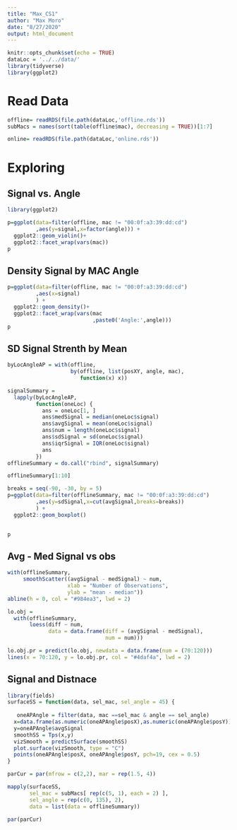 ```yaml
---
title: "Max_CS1"
author: "Max Moro"
date: "8/27/2020"
output: html_document
---
```


```r
knitr::opts_chunk$set(echo = TRUE)
dataLoc = '../../data/'
library(tidyverse)
library(ggplot2)
```

# Read Data
```r
offline= readRDS(file.path(dataLoc,'offline.rds'))
subMacs = names(sort(table(offline$mac), decreasing = TRUE))[1:7]

online= readRDS(file.path(dataLoc,'online.rds'))

```

# Exploring

## Signal vs. Angle

```r
library(ggplot2)

p=ggplot(data=filter(offline, mac != "00:0f:a3:39:dd:cd")
         ,aes(y=signal,x=factor(angle))) +
  ggplot2::geom_violin()+
  ggplot2::facet_wrap(vars(mac))
p

```
## Density Signal by MAC Angle

```r
p=ggplot(data=filter(offline, mac != "00:0f:a3:39:dd:cd")
         ,aes(x=signal) 
         ) +
  ggplot2::geom_density()+
  ggplot2::facet_wrap(vars(mac
                           ,paste0('Angle:',angle)))
p


```

## SD Signal Strenth by Mean 

```r
byLocAngleAP = with(offline,
                    by(offline, list(posXY, angle, mac),
                       function(x) x))

signalSummary =
  lapply(byLocAngleAP,
         function(oneLoc) {
           ans = oneLoc[1, ]
           ans$medSignal = median(oneLoc$signal)
           ans$avgSignal = mean(oneLoc$signal)
           ans$num = length(oneLoc$signal)
           ans$sdSignal = sd(oneLoc$signal)
           ans$iqrSignal = IQR(oneLoc$signal)
           ans
         })
offlineSummary = do.call("rbind", signalSummary)

offlineSummary[1:10]
```


```r
breaks = seq(-90, -30, by = 5)
p=ggplot(data=filter(offlineSummary, mac != "00:0f:a3:39:dd:cd")
         ,aes(y=sdSignal,x=cut(avgSignal,breaks=breaks)) 
         ) +
  ggplot2::geom_boxplot()

  
p
```
## Avg - Med Signal vs obs

```r

with(offlineSummary,
     smoothScatter((avgSignal - medSignal) ~ num,
                   xlab = "Number of Observations",
                   ylab = "mean - median"))
abline(h = 0, col = "#984ea3", lwd = 2)

lo.obj =
  with(offlineSummary,
       loess(diff ~ num,
             data = data.frame(diff = (avgSignal - medSignal),
                               num = num)))

lo.obj.pr = predict(lo.obj, newdata = data.frame(num = (70:120)))
lines(x = 70:120, y = lo.obj.pr, col = "#4daf4a", lwd = 2)
```

## Signal and Distnace

```r

library(fields)
surfaceSS = function(data, sel_mac, sel_angle = 45) {
 
   oneAPAngle = filter(data, mac ==sel_mac & angle == sel_angle)
  x=data.frame(as.numeric(oneAPAngle$posX),as.numeric(oneAPAngle$posY))
  y=oneAPAngle$avgSignal
  smoothSS = Tps(x,y)
  vizSmooth = predictSurface(smoothSS)
  plot.surface(vizSmooth, type = "C")
  points(oneAPAngle$posX, oneAPAngle$posY, pch=19, cex = 0.5)
}

parCur = par(mfrow = c(2,2), mar = rep(1.5, 4))

mapply(surfaceSS, 
       sel_mac = subMacs[ rep(c(5, 1), each = 2) ], 
       sel_angle = rep(c(0, 135), 2),
       data = list(data = offlineSummary))

par(parCur)

```

